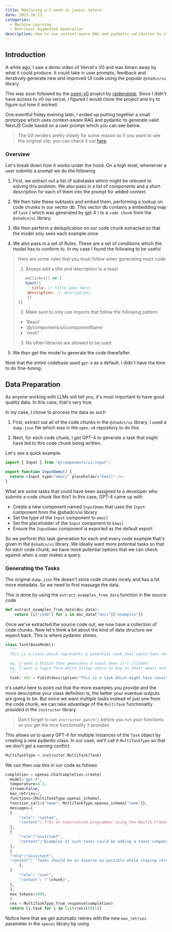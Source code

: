 ```yaml
---
title: Replacing a 5 week-in junior intern
date: 2023-10-23
categories:
  - Machine Learning
  - Retrieval Augmented Generation
description: How to use context-aware RAG and pydantic validation to allow GPT to generate code on a new UI Library
---
```


## Introduction

A while ago, I saw a demo video of Vercel's V0 and was blown away by what it could produce. It could take in user prompts, feedback and iteratively generate new and improved UI code using the popular `@shadcn/ui` library.

This was soon followed by the [open-v0](https://github.com/raidendotai/openv0/) project by [raidendotai](https://twitter.com/n_raidenai). Since I didn't have access to v0 via vercel, i figured I would clone the project and try to figure out how it worked.

One eventful friday evening later, I ended up putting together a small prototype which uses context-aware RAG and pydantic to generate valid NextJS Code based on a user prompt which you can see below.

> The Gif renders pretty slowly for some reason so if you want to see the original clip, you can check it out [here](https://twitter.com/ivanleomk/status/1715423194973351955)

<KommyImage src="/images/succesful_render.gif" />

### Overview

Let's break down how it works under the hood. On a high level, whenerver a user submits a prompt we do the following

1. First, we extract out a list of substasks which might be relevant to solving this problem. We also pass in a list of components and a short description for each of them into the prompt for added context.

2. We then take these subtasks and embed them, performing a lookup on code chunks in our vector db. This vector db contains a embedding map of `task` ( which was generated by gpt 4 ) to a `code chunk` from the `@shadcn/ui` library.

3. We then perform a deduplication on our code chunk extracted so that the model only sees each example once.

4. We also pass in a set of Rules. These are a set of conditions which the model has to conform to. In my case I found the following to be useful

> Here are some rules that you must follow when generating react code
>
> 1. Always add a title and description to a toast
>
> ```js
>    onClick={() => {
>    toast({
>       title: // title goes here,
>     description: // description,
>     })
> }}
> ```
>
> 2. Make sure to only use imports that follow the following pattern
>
> - 'React'
> - '@/components/ui/componentName`
> - 'next/'
>
> 3.  No other libraries are allowed to be used

5. We then get the model to generate the code therefafter.

Note that the entire codebase used `gpt-4` as a default. I didn't have the time to do fine-tuning.

## Data Preparation

As anyone working with LLMs will tell you, it's most important to have good quality data. In this case, that's very true.

In my case, I chose to process the data as such

1. First, extract out all of the code chunks in the `@shadcn/ui` library. I used a `dump.json` file which was in the `open-v0` repository to do this.

2. Next, for each code chunk, I got GPT-4 to generate a task that might have led to this code chunk being written.

Let's see a quick example.

```js
import { Input } from "@/components/ui/input";

export function InputDemo() {
  return <Input type="email" placeholder="Email" />;
}
```

What are some tasks that could have been assigned to a developer who submits a code chunk like this? In this case, GPT-4 came up with

- Create a new component named `InputDemo` that uses the `Input` component from the @shadcn/ui library
- Set the type of the `Input` component to `email`
- Set the placeholder of the `Input` component to `Email`
- Ensure the `InputDemo` component is exported as the default export

So we perform this task generation for each and every code example that's given in the `@shadcn/ui` library. We ideally want more potential tasks so that for each code chunk, we have more potential options that we can check against when a user makes a query.

### Generating the Tasks

The original `dump.json` file doesn't store code chunks nicely and has a lot more metadata. So we need to first massage the data.

This is done by using the `extract_examples_from_data` function in the source code

```py
def extract_examples_from_data(doc_data):
    return [i["code"] for i in doc_data["docs"]["examples"]]
```

Once we've extracted the source code out, we now have a collection of code chunks. Now let's think a bit about the kind of data structure we expect back. This is where pydantic shines.

```py
class Task(BaseModel):
  """
  This is a class which represents a potential task that could have resulted in the code snippet provided

  eg. I want a button that generates a toast when it's clicked
  eg. I want a login form which allows users to key in their email and validates that it belongs to the facebook.com domain.
  """
  task: str = Field(description="This is a task which might have resulted in the component")
```

it's useful here to point out that the more examples you provide and the more descriptive your class definition is, the better your eventual outputs are going to be. But since we want multiple tasks instead of just one from the code chunk, we can take advantage of the `MultiTask` functionality provided in the `instructor` library.

> Don't forget to run `instructor.patch()` before you run your functions so you get the nice functionality it provides

This allows us to query GPT-4 for multiple instances of the `Task` object by creating a new pydantic class. In our case, we'll call it `MultiTaskType` so that we don't get a naming conflict.

```py
MultiTaskType = instructor.MultiTask(Task)
```

We can then use this in our code as follows

```py
completion = openai.ChatCompletion.create(
  model="gpt-4",
  temperature=0.3,
  stream=False,
  max_retries=2,
  functions=[MultiTaskType.openai_schema],
  function_call={"name": MultiTaskType.openai_schema["name"]},
  messages=[
  {
      "role": "system",
      "content": f"As an experienced programmer using the NextJS Framework with the @shadcn/ui and tailwindcss library, you are tasked with brainstorming some tasks that could have resulted in the following code chunk being produced."
  },
  {
      "role":"assistant",
      "content":"Examples of such tasks could be adding a toast component to display temporary messages, using a specific variant avaliable in the @shadcn/ui library or configuring a component that toggles between two display states"
  },
  {
  "role":"assistant",
  "content": "Tasks should be as diverse as possible while staying relevant. Generate at most 4 Tasks."
      },
  {
      "role": "user",
      "content": f"{chunk}",
  },
  ],
  max_tokens=1000,
  )
  res = MultiTaskType.from_response(completion)
  return [i.task for i in list(res)[0][1]]
```

Notice here that we get automatic retries with the new `max_retries` parameter in the `openai` library by using
